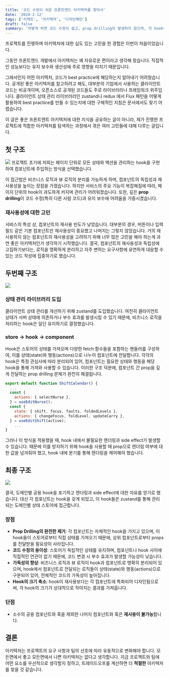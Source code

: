 ```yaml
---
title: '코드 수정이 쉬운 프론트엔드 아키텍처를 찾아서'
date: '2024-2-12'
tags: ['리액트', '아키텍처', '디자인패턴']
draft: false
summary: '어떻게 하면 코드 수정이 쉽고, prop drilling이 발생하지 않으며, 각 hook의 크기를 작게 유지하며, 비즈니스 로직과 뷰 로직을 완전히 분리하는 구조를 만들 수 있을까?'
---
```


프로젝트를 진행하며 아키텍처에 대한 심도 있는 고민을 한 경험은 이번이 처음이었습니다. 

그동안 프론트엔드 개발에서 아키텍처는 꽤 자유로운 편이라고 생각해 왔습니다. 직접적인 성능보다는 유지 보수와 생산성에 주로 영향을 미치기 때문입니다.

그래서인지 어떤 아키텍처, 코드가 best practice에 해당하는지 알아내기 어려웠습니다. 공개된 좋은 아키텍처를 참고하려고 해도, 대부분의 기업에서 사용하는 클라이언트 코드는 비공개이며, 오픈소스로 공개된 코드들도 주로 라이브러리나 프레임워크 위주입니다. 클라이언트 상태 관리 라이브러리인 zustand나 redux 에서 Flux 패턴을 어떻게 활용하여 best practice를 만들 수 있는지에 대한 구체적인 지침은 문서에서도 찾기 어렵습니다. 

이 글은 좋은 프론트엔트 아키텍처에 대한 지식을 공유하는 글이 아니라, 제가 진행한 프로젝트에 적합한 아키텍처를 탐색하는 과정에서 겪은 여러 고민들에 대해 다루는 글입니다. 


## 첫 구조
![](https://velog.velcdn.com/images/cksrb63/post/1ee6cf2f-22b8-4441-bf4a-cd811b7eed01/image.png)
프로젝트 초기에 저희는 페이지 단위로 모든 상태와 액션을 관리하는 hook을 구현하여 컴포넌트에 주입하는 방식을 선택했습니다. 

이 접근법은 비즈니스 로직과 뷰 로직의 분리를 가능하게 하며, 컴포넌트의 독립성과 재사용성을 높이는 장점을 가졌습니다. 하지만 서비스의 주요 기능이 복잡해짐에 따라, 페이지 단위의 hook이 과도하게 커지며 관리가 어려워졌습니다. 또한, 깊은 **prop drilling**이 코드 수정(특히 다른 사람 코드)과 유지 보수에 어려움을 가중시켰습니다.

### 재사용성에 대한 고민
서비스의 특성 상, 컴포넌트의 재사용 빈도가 낮았습니다. 대부분의 경우, 버튼이나 입력 필드 같은 기본 컴포넌트만 재사용성이 중요했고 나머지는 그렇지 않았습니다. 거의 재사용하지 않는 컴포넌트의 재사용성을 고려하기 위해 너무 많은 고민을 해야 하는게 과연 좋은 아키텍처인가 생각하기 시작했습니다. 결국, 컴포넌트의 재사용성과 독립성에 고집하기보다는, 로직을 명확하게 분리하고 자주 변하는 요구사항에 유연하게 대응할 수 있는 코드 작성에 집중하기로 했습니다.

## 두번째 구조
![](https://velog.velcdn.com/images/cksrb63/post/61edd97f-5da8-4302-8c1f-0321fff0ed3b/image.png)
### 상태 관리 라이브러리 도입
클라이언트 상태 관리를 개선하기 위해 zustand를 도입했습니다. 여전히 클라이언트 상태가 서버 상태에 의존하거나 부수 효과를 발생시킬 수 있기 때문에, 비즈니스 로직을 처리하는 hook은 일단 유지하기로 결정했습니다.
### store -> hook -> component
Hook은 스토어의 상태를 가져오며 다양한 fetch 함수들을 포함하는 핸들러를 구성하여, 이를 상태(state)와 행동(actions)으로 나누어 컴포넌트에 전달합니다. 각각의 hook은 특정 관심사에 따라 분리되어 있어, 컴포넌트는 필요한 상태와 행동을 해당 hook을 통해 가져와 사용할 수 있습니다. 이러한 구조 덕분에, 컴포넌트 간 prop을 깊게 전달하는 prop drilling 문제가 완전히 해결됩니다.

```js
export default function ShiftCalendar() {
  ...
  const {
    actions: { selectNurse },
  } = useEditNurse();
  const {
    state: { shift, focus, faults, foldedLevels },
    actions: { changeFocus, foldLevel, updateCarry },
  } = useEditShift(active);
	...
}
```
그러나 이 방식을 적용했을 때, hook 내에서 불필요한 렌더링과 side effect가 발생할 수 있습니다. 때문에 이를 방지하기 위해 hook을 사용할 때 prop으로 렌더링 여부에 대한 값을 넘겨줘야 했고, hook 내에 분기를 통해 렌더링을 제어해야 했습니다.

## 최종 구조
![](https://velog.velcdn.com/images/cksrb63/post/19efa550-d360-4941-937b-c52ffeab81bf/image.png)

결국, 도메인별 공용 hook을 포기하고 렌더링과 side effect에 대한 자유를 얻기로 했습니다. 대신 각 컴포넌트는 hook을 갖게 되었고, 이 hook들은 zustand를 통해 관리되는 도메인별 상태 스토어에 접근합니다. 

### 장점
- **Prop Drilling의 완전한 제거**: 각 컴포넌트는 자체적인 hook을 가지고 있으며, 이 hook들이 스토어로부터 직접 상태를 가져오기 때문에, 상위 컴포넌트로부터 props를 전달받을 필요성이 사라집니다.
- **코드 수정의 용이성**: 스토어가 독립적인 상태를 유지하며, 컴포넌트나 hook 사이에 직접적인 연관이 없기 때문에, 코드 변경 시 부수 효과가 발생할 가능성이 낮습니다.
- **가독성의 향상**: 비즈니스 로직과 뷰 로직이 hook과 컴포넌트로 명확히 분리되어 있으며, hook에서 컴포넌트로 전달되는 로직들이 상태(state)와 행동(actions)으로 구분되어 있어, 전체적인 코드의 가독성이 높아집니다.
- **Hook의 크기 축소**: hook이 재사용보다는 각 컴포넌트에 특화되어 디자인됨으로써, 각 hook의 크기가 상대적으로 작아지는 결과를 가져옵니다.

### 단점
- 소수의 공용 컴포넌트와 훅을 제외한 나머지 컴포넌트와 훅은 **재사용이 불가능**합니다.

## 결론
아키텍처는 프로젝트의 요구 사항과 팀의 선호에 따라 유동적으로 변화해야 합니다. 모든면에서 좋고 모든면에서 나쁜 아키텍처는 없다고 생각합니다. 지금 프로젝트와 팀에 어떤 요소를 우선적으로 생각할지 정하고, 트레이드오프를 계산하면 더 **적절한** 아키텍처를 찾을 것 같습니다.